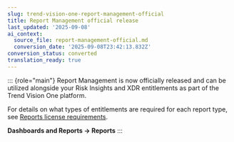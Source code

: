 ```yaml
---
slug: trend-vision-one-report-management-official
title: Report Management official release
last_updated: '2025-09-08'
ai_context:
  source_file: report-management-official.md
  conversion_date: '2025-09-08T23:42:13.832Z'
conversion_status: converted
translation_ready: true
---
```


::: {role="main"}
Report Management is now officially released and can be utilized alongside your Risk Insights and XDR entitlements as part of the Trend Vision One platform.

For details on what types of entitlements are required for each report type, see [Reports license requirements](reports-license-requirements.mdx).

**Dashboards and Reports → Reports**
:::
